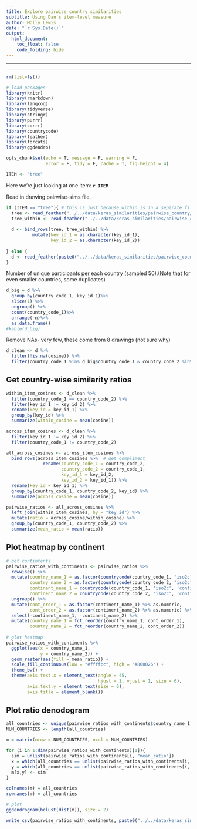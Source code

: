 ```yaml
---
title: Explore pairwise country similarities
subtitle: Using Dan's item-level measure
author: Molly Lewis 
date: "`r Sys.Date()`"
output: 
  html_document:
    toc_float: false
    code_folding: hide
---
```

  
******
******
  
```r
rm(list=ls())

# load packages
library(knitr)
library(rmarkdown)
library(langcog)
library(tidyverse)
library(stringr)
library(purrr)
library(corrr)
library(countrycode)
library(feather)
library(forcats)
library(ggdendro)

opts_chunk$set(echo = T, message = F, warning = F, 
               error = F, tidy = F, cache = T, fig.height = 4)
```

```r
ITEM <- "tree"
``` 
Here we're just looking at one item: __`r ITEM`__

Read in drawing pairwise-sims file. 
```r
if (ITEM == "tree"){ # this is just because within is in a separate file for tree - will fix this
  tree <- read_feather("../../data/keras_similarities/pairwise_country/tree_all_sims.txt")
  tree_within <- read_feather("../../data/keras_similarities/pairwise_country/tree_all_sims_within.txt")
  
  d <- bind_rows(tree, tree_within) %>%
          mutate(key_id_1 = as.character(key_id_1),
                 key_id_2 = as.character(key_id_2))
  
} else {
  d <- read_feather(paste0("../../data/keras_similarities/pairwise_country/", ITEM , "_all_sims.txt"))
}
```

Number of unique participants per each country (sampled 50).(Note that for even smaller countries, some duplicates)
```r
d_big = d %>%
  group_by(country_code_1, key_id_1)%>%
  slice(1) %>%
  ungroup() %>%
  count(country_code_1)%>%
  arrange(-n)%>%
  as.data.frame() 
#kable(d_big)
```

Remove NAs- very few, these come from 8 drawings (not sure why)
```r
d_clean <- d %>%
  filter(!is.na(cosine)) %>%
  filter(country_code_1 %in% d_big$country_code_1 & country_code_2 %in% d_big$country_code_1)
```


## Get country-wise similarity ratios
```r
within_item_cosines <- d_clean %>%
  filter(country_code_1 == country_code_2) %>%
  filter(key_id_1 != key_id_2) %>%
  rename(key_id = key_id_1) %>%
  group_by(key_id) %>%
  summarize(within_cosine = mean(cosine)) 

across_item_cosines <- d_clean %>%
  filter(key_id_1 != key_id_2) %>%
  filter(country_code_1 != country_code_2) 

all_across_cosines <- across_item_cosines %>%
  bind_rows(across_item_cosines %>%  # get compliment
              rename(country_code_1 = country_code_2,
                     country_code_2 = country_code_1,
                     key_id_1 = key_id_2,
                     key_id_2 = key_id_1)) %>%
  rename(key_id = key_id_1) %>%
  group_by(country_code_1, country_code_2, key_id) %>%
  summarize(across_cosine = mean(cosine))

pairwise_ratios <- all_across_cosines %>% 
  left_join(within_item_cosines, by = "key_id") %>%
  mutate(ratio = across_cosine/within_cosine) %>%
  group_by(country_code_1, country_code_2) %>%
  summarize(mean_ratio = mean(ratio))
```

## Plot heatmap by continent
```r
# get contintents
pairwise_ratios_with_continents <- pairwise_ratios %>%
  rowwise() %>%
  mutate(country_name_1 = as.factor(countrycode(country_code_1, "iso2c","country.name")),
         country_name_2 = as.factor(countrycode(country_code_2, "iso2c","country.name")),
         continent_name_1 = countrycode(country_code_1, 'iso2c', 'continent'),
         continent_name_2 = countrycode(country_code_2, 'iso2c', 'continent')) %>%
  ungroup() %>%
  mutate(cont_order_1 = as.factor(continent_name_1) %>% as.numeric,
         cont_order_2 = as.factor(continent_name_2) %>% as.numeric) %>%
  select(-continent_name_1, -continent_name_2) %>%
  mutate(country_name_1 = fct_reorder(country_name_1, cont_order_1), 
         country_name_2 = fct_reorder(country_name_2, cont_order_2)) 
  
# plot heatmap
pairwise_ratios_with_continents %>%
  ggplot(aes(x = country_name_1, 
             y = country_name_2)) +
  geom_raster(aes(fill = mean_ratio)) + 
  scale_fill_continuous(low = "#ffffcc", high = "#800026") +
  theme_bw() +
  theme(axis.text.x = element_text(angle = 45, 
                                   hjust = 1, vjust = 1, size = 6),
        axis.text.y = element_text(size = 6),
        axis.title = element_blank())
```

## Plot ratio denodogram
```r
all_countries <- unique(pairwise_ratios_with_continents$country_name_1)
NUM_COUNTRIES <- length(all_countries)

m = matrix(nrow = NUM_COUNTRIES, ncol = NUM_COUNTRIES)

for (i in 1:dim(pairwise_ratios_with_continents)[1]){ 
  sim = unlist(pairwise_ratios_with_continents[i, "mean_ratio"])
  x = which(all_countries == unlist(pairwise_ratios_with_continents[i, "country_name_1"]))
  y = which(all_countries == unlist(pairwise_ratios_with_continents[i, "country_name_2"]))
  m[x,y] <- sim
}

colnames(m) = all_countries
rownames(m) = all_countries

# plot
ggdendrogram(hclust(dist(m)), size = 2) 
```

```r
write_csv(pairwise_ratios_with_continents, paste0("../../data/keras_similarities/pairwise_country/", ITEM, "_sim_ratios.csv"))
```
